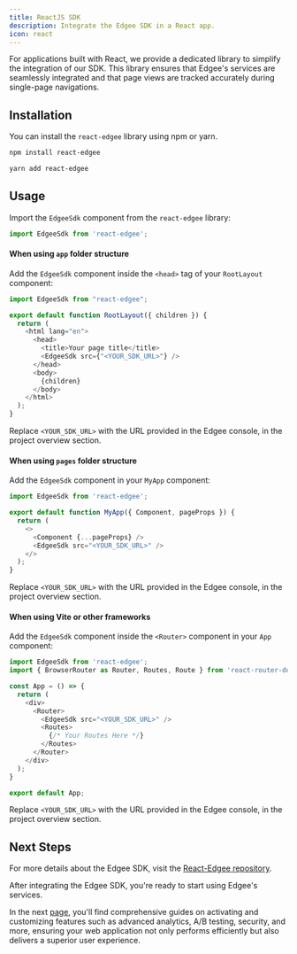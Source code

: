 ```yaml
---
title: ReactJS SDK
description: Integrate the Edgee SDK in a React app.
icon: react
---
```


For applications built with React, we provide a dedicated library to simplify the integration of our SDK. 
This library ensures that Edgee's services are seamlessly integrated and that page views are tracked accurately during single-page navigations.

## Installation

You can install the `react-edgee` library using npm or yarn.


<CodeGroup>

```bash npm
npm install react-edgee
```

```bash yarn
yarn add react-edgee
```

</CodeGroup>

## Usage

Import the `EdgeeSdk` component from the `react-edgee` library:

```js
import EdgeeSdk from 'react-edgee';
```

#### When using `app` folder structure

Add the `EdgeeSdk` component inside the `<head>` tag of your `RootLayout` component:

```js {1,8}
import EdgeeSdk from "react-edgee";

export default function RootLayout({ children }) {
  return (
    <html lang="en">
      <head>
        <title>Your page title</title>
        <EdgeeSdk src={"<YOUR_SDK_URL>"} />
      </head>
      <body>
        {children}
      </body>
    </html>
  );
}
```

Replace `<YOUR_SDK_URL>` with the URL provided in the Edgee console, in the project overview section.


#### When using `pages` folder structure

Add the `EdgeeSdk` component in your `MyApp` component:

```js {1,7}
import EdgeeSdk from 'react-edgee';

export default function MyApp({ Component, pageProps }) {
  return (
    <>
      <Component {...pageProps} />
      <EdgeeSdk src="<YOUR_SDK_URL>" />
    </>
  );
}
```

Replace `<YOUR_SDK_URL>` with the URL provided in the Edgee console, in the project overview section.

#### When using Vite or other frameworks

Add the `EdgeeSdk` component inside the `<Router>` component in your `App` component:

```js {1,8}
import EdgeeSdk from 'react-edgee';
import { BrowserRouter as Router, Routes, Route } from 'react-router-dom';

const App = () => {
  return (
    <div>
      <Router>
        <EdgeeSdk src="<YOUR_SDK_URL>" />
        <Routes>
          {/* Your Routes Here */}
        </Routes>
      </Router>
    </div>
  );
}

export default App;
```

Replace `<YOUR_SDK_URL>` with the URL provided in the Edgee console, in the project overview section.

## Next Steps

For more details about the Edgee SDK, visit the [React-Edgee repository](https://github.com/edgee-cloud/react-edgee).


After integrating the Edgee SDK, you're ready to start using Edgee's services.

In the next [page](/services/overview), you'll find comprehensive guides on activating and customizing features such as advanced analytics, 
A/B testing, security, and more, ensuring your web application not only performs efficiently but also delivers a superior user experience.
